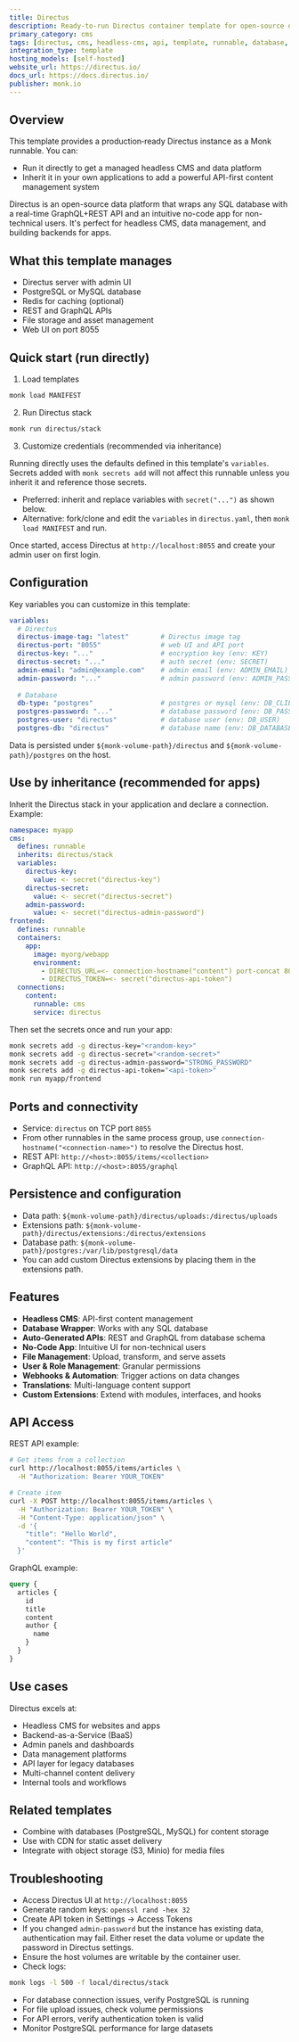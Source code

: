 ```yaml
---
title: Directus
description: Ready-to-run Directus container template for open-source data platform and headless CMS.
primary_category: cms
tags: [directus, cms, headless-cms, api, template, runnable, database, content-management]
integration_type: template
hosting_models: [self-hosted]
website_url: https://directus.io/
docs_url: https://docs.directus.io/
publisher: monk.io
---
```


## Overview

This template provides a production‑ready Directus instance as a Monk runnable. You can:

- Run it directly to get a managed headless CMS and data platform
- Inherit it in your own applications to add a powerful API-first content management system

Directus is an open-source data platform that wraps any SQL database with a real-time GraphQL+REST API and an intuitive no-code app for non-technical users. It's perfect for headless CMS, data management, and building backends for apps.

## What this template manages

- Directus server with admin UI
- PostgreSQL or MySQL database
- Redis for caching (optional)
- REST and GraphQL APIs
- File storage and asset management
- Web UI on port 8055

## Quick start (run directly)

1) Load templates

```bash
monk load MANIFEST
```

2) Run Directus stack

```bash
monk run directus/stack
```

3) Customize credentials (recommended via inheritance)

Running directly uses the defaults defined in this template's `variables`. Secrets added with `monk secrets add` will not affect this runnable unless you inherit it and reference those secrets.

- Preferred: inherit and replace variables with `secret("...")` as shown below.
- Alternative: fork/clone and edit the `variables` in `directus.yaml`, then `monk load MANIFEST` and run.

Once started, access Directus at `http://localhost:8055` and create your admin user on first login.

## Configuration

Key variables you can customize in this template:

```yaml
variables:
  # Directus
  directus-image-tag: "latest"        # Directus image tag
  directus-port: "8055"               # web UI and API port
  directus-key: "..."                 # encryption key (env: KEY)
  directus-secret: "..."              # auth secret (env: SECRET)
  admin-email: "admin@example.com"    # admin email (env: ADMIN_EMAIL)
  admin-password: "..."               # admin password (env: ADMIN_PASSWORD)
  
  # Database
  db-type: "postgres"                 # postgres or mysql (env: DB_CLIENT)
  postgres-password: "..."            # database password (env: DB_PASSWORD)
  postgres-user: "directus"           # database user (env: DB_USER)
  postgres-db: "directus"             # database name (env: DB_DATABASE)
```
Data is persisted under `${monk-volume-path}/directus` and `${monk-volume-path}/postgres` on the host.

## Use by inheritance (recommended for apps)

Inherit the Directus stack in your application and declare a connection. Example:

```yaml
namespace: myapp
cms:
  defines: runnable
  inherits: directus/stack
  variables:
    directus-key:
      value: <- secret("directus-key")
    directus-secret:
      value: <- secret("directus-secret")
    admin-password:
      value: <- secret("directus-admin-password")
frontend:
  defines: runnable
  containers:
    app:
      image: myorg/webapp
      environment:
        - DIRECTUS_URL=<- connection-hostname("content") port-concat 8055
        - DIRECTUS_TOKEN=<- secret("directus-api-token")
  connections:
    content:
      runnable: cms
      service: directus
```

Then set the secrets once and run your app:

```bash
monk secrets add -g directus-key="<random-key>"
monk secrets add -g directus-secret="<random-secret>"
monk secrets add -g directus-admin-password="STRONG_PASSWORD"
monk secrets add -g directus-api-token="<api-token>"
monk run myapp/frontend
```

## Ports and connectivity

- Service: `directus` on TCP port `8055`
- From other runnables in the same process group, use `connection-hostname("<connection-name>")` to resolve the Directus host.
- REST API: `http://<host>:8055/items/<collection>`
- GraphQL API: `http://<host>:8055/graphql`

## Persistence and configuration

- Data path: `${monk-volume-path}/directus/uploads:/directus/uploads`
- Extensions path: `${monk-volume-path}/directus/extensions:/directus/extensions`
- Database path: `${monk-volume-path}/postgres:/var/lib/postgresql/data`
- You can add custom Directus extensions by placing them in the extensions path.

## Features

- **Headless CMS**: API-first content management
- **Database Wrapper**: Works with any SQL database
- **Auto-Generated APIs**: REST and GraphQL from database schema
- **No-Code App**: Intuitive UI for non-technical users
- **File Management**: Upload, transform, and serve assets
- **User & Role Management**: Granular permissions
- **Webhooks & Automation**: Trigger actions on data changes
- **Translations**: Multi-language content support
- **Custom Extensions**: Extend with modules, interfaces, and hooks

## API Access

REST API example:

```bash
# Get items from a collection
curl http://localhost:8055/items/articles \
  -H "Authorization: Bearer YOUR_TOKEN"

# Create item
curl -X POST http://localhost:8055/items/articles \
  -H "Authorization: Bearer YOUR_TOKEN" \
  -H "Content-Type: application/json" \
  -d '{
    "title": "Hello World",
    "content": "This is my first article"
  }'
```

GraphQL example:

```graphql
query {
  articles {
    id
    title
    content
    author {
      name
    }
  }
}
```

## Use cases

Directus excels at:
- Headless CMS for websites and apps
- Backend-as-a-Service (BaaS)
- Admin panels and dashboards
- Data management platforms
- API layer for legacy databases
- Multi-channel content delivery
- Internal tools and workflows


## Related templates

- Combine with databases (PostgreSQL, MySQL) for content storage
- Use with CDN for static asset delivery
- Integrate with object storage (S3, Minio) for media files

## Troubleshooting

- Access Directus UI at `http://localhost:8055`
- Generate random keys: `openssl rand -hex 32`
- Create API token in Settings → Access Tokens
- If you changed `admin-password` but the instance has existing data, authentication may fail. Either reset the data volume or update the password in Directus settings.
- Ensure the host volumes are writable by the container user.
- Check logs:

```bash
monk logs -l 500 -f local/directus/stack
```

- For database connection issues, verify PostgreSQL is running
- For file upload issues, check volume permissions
- For API errors, verify authentication token is valid
- Monitor PostgreSQL performance for large datasets
